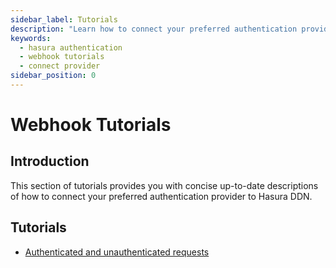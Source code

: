 ```yaml
---
sidebar_label: Tutorials
description: "Learn how to connect your preferred authentication provider to Hasura DDN using webhook mode."
keywords:
  - hasura authentication
  - webhook tutorials
  - connect provider
sidebar_position: 0
---
```


# Webhook Tutorials

## Introduction

This section of tutorials provides you with concise up-to-date descriptions of how to connect your preferred
authentication provider to Hasura DDN.

## Tutorials

- [Authenticated and unauthenticated requests](/auth/webhook/tutorials/special-roles.mdx)

